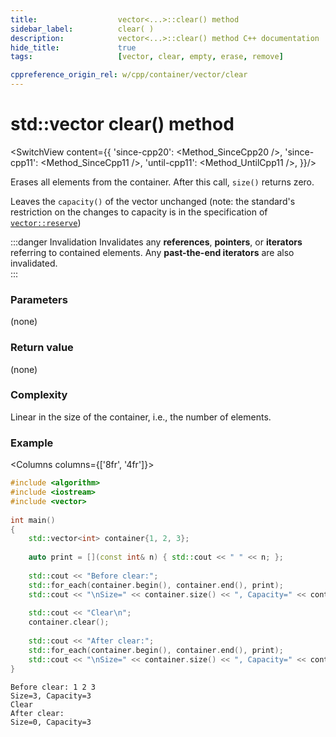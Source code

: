 ```yaml
---
title:					vector<...>::clear() method
sidebar_label:			clear( )
description:			vector<...>::clear() method C++ documentation
hide_title:				true
tags:					[vector, clear, empty, erase, remove]

cppreference_origin_rel: w/cpp/container/vector/clear
---
```



<!----------------- Codes ---------------------->

<!-- clear() -->

# std::vector clear() method

<SwitchView content={{
        'since-cpp20': <Method_SinceCpp20 />,
        'since-cpp11': <Method_SinceCpp11 />,
        'until-cpp11': <Method_UntilCpp11 />,
    }}/>

Erases all elements from the container. After this call, `size()` returns zero.

Leaves the `capacity()` of the vector unchanged (note: the standard's restriction on the changes to capacity is in the specification of [`vector::reserve`](/docs/std/containers/arrays/vector/reserve))

:::danger Invalidation
Invalidates any **references**, **pointers**, or **iterators** referring to contained elements.
Any **past-the-end iterators** are also invalidated.  
:::

### Parameters

(none)

### Return value

(none)

### Complexity

Linear in the size of the container, i.e., the number of elements.

### Example

<Columns columns={['8fr', '4fr']}>
<div>

```cpp
#include <algorithm>
#include <iostream>
#include <vector>
 
int main()
{
    std::vector<int> container{1, 2, 3};
 
    auto print = [](const int& n) { std::cout << " " << n; };
 
    std::cout << "Before clear:";
    std::for_each(container.begin(), container.end(), print);
    std::cout << "\nSize=" << container.size() << ", Capacity=" << container.capacity() << '\n';
 
    std::cout << "Clear\n";
    container.clear();
 
    std::cout << "After clear:";
    std::for_each(container.begin(), container.end(), print);
    std::cout << "\nSize=" << container.size() << ", Capacity=" << container.capacity() << '\n';
}
```

</div>
<div>

```plaintext title="Output"
Before clear: 1 2 3
Size=3, Capacity=3
Clear
After clear:
Size=0, Capacity=3
```

</div>
</Columns>